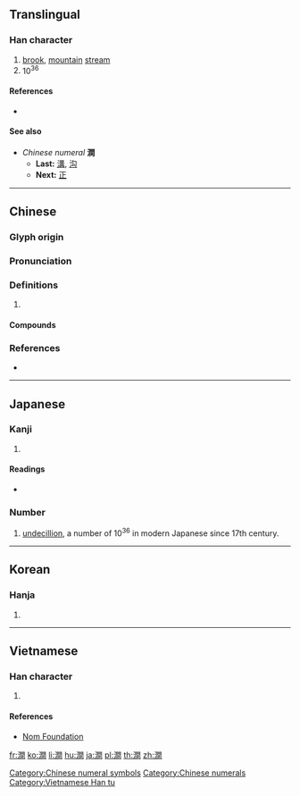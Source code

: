 {{character info/new}}
{{also|涧}}
==Translingual==

===Han character===
{{Han char|rn=85|rad=水|as=12|sn=15|four=37120|canj=EANA|ids=⿰氵間}}

# [[brook]], [[mountain]] [[stream]]
# 10<sup>36</sup>

====References====
* {{Han ref|kx=0652.321|dj=1060.030|hdz=80024.140|uh=6F97|ud=28567|bh=BCEE|bd=48366}}

====See also====
* ''Chinese numeral'' '''澗'''
** '''Last:''' [[溝]], [[沟]]
** '''Next:''' [[正]]

[[Category:Chinese numeral symbols]]
[[Category:Chinese numerals]]

----

==Chinese==
{{zh-forms|s=涧}}

===Glyph origin===
{{Han etym}}

===Pronunciation===
{{zh-pron
|m=jiàn
|c=gaan2,gaan3
|mn=kàn
|mc=y
|oc=y
|cat=n,num
}}

===Definitions===
{{zh-hanzi}}

# {{rfdef|zh}}

====Compounds====
{{zh-der|山澗|林慚澗愧|深澗|溝澗|溪澗|澗壑|澗溝|西澗|餐松飲澗}}

===References===
* {{R:yue:Hanzi}}

----

==Japanese==

===Kanji===
{{ja-kanji|grade=|rs=水12}}

# {{defn|lang=ja|sort=水12}}

====Readings====
* {{ja-readings|on=[[かん]] (kan), [[けん]] (ken)|kun=[[たに]] (tani), [[たにみず]] (tanimizu)|nanori=[[ま]] (ma)}}

===Number===
{{ja-pos|numeral symbol|かん}}

# [[undecillion]], a number of 10<sup>36</sup> in modern Japanese since 17th century.

----

==Korean==

===Hanja===
{{ko-hanja|hangeul=간|eumhun=산골물|rv=gan|mr=kan|y=kan}}

# {{defn|lang=ko|sort=水12}}

----

==Vietnamese==

===Han character===
{{vi-readings|rs=水12| hanviet = giản}}

# {{defn|lang=vi|sort=水12}}

====References====
* [http://nomfoundation.org/common/nom_details.php?codepoint=6f97&img=1 Nom Foundation]

[[Category:Vietnamese Han tu]]

[[fr:澗]]
[[ko:澗]]
[[li:澗]]
[[hu:澗]]
[[ja:澗]]
[[pl:澗]]
[[th:澗]]
[[zh:澗]]